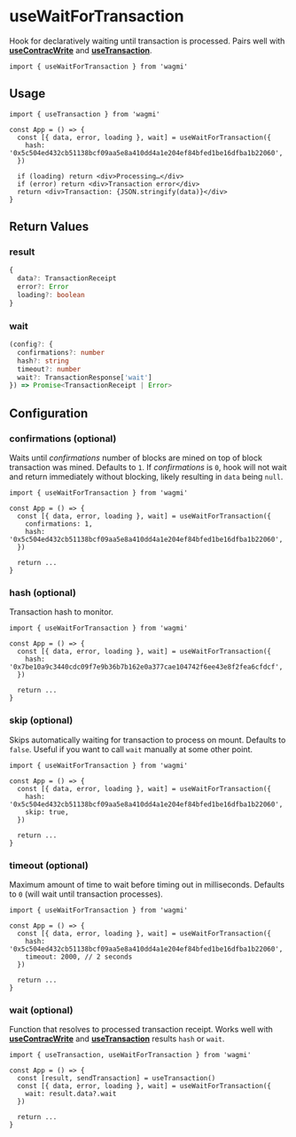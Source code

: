 # useWaitForTransaction

Hook for declaratively waiting until transaction is processed. Pairs well with [**useContracWrite**](/docs/hooks/useContracWrite) and [**useTransaction**](/docs/hooks/useTransaction).

```tsx
import { useWaitForTransaction } from 'wagmi'
```

## Usage

```tsx
import { useTransaction } from 'wagmi'

const App = () => {
  const [{ data, error, loading }, wait] = useWaitForTransaction({
    hash: '0x5c504ed432cb51138bcf09aa5e8a410dd4a1e204ef84bfed1be16dfba1b22060',
  })

  if (loading) return <div>Processing…</div>
  if (error) return <div>Transaction error</div>
  return <div>Transaction: {JSON.stringify(data)}</div>
}
```

## Return Values

### result

```ts
{
  data?: TransactionReceipt
  error?: Error
  loading?: boolean
}
```

### wait

```ts
(config?: {
  confirmations?: number
  hash?: string
  timeout?: number
  wait?: TransactionResponse['wait']
}) => Promise<TransactionReceipt | Error>
```

## Configuration

### confirmations (optional)

Waits until _confirmations_ number of blocks are mined on top of block transaction was mined. Defaults to `1`. If _confirmations_ is `0`, hook will not wait and return immediately without blocking, likely resulting in `data` being `null`.

```tsx highlight='5'
import { useWaitForTransaction } from 'wagmi'

const App = () => {
  const [{ data, error, loading }, wait] = useWaitForTransaction({
    confirmations: 1,
    hash: '0x5c504ed432cb51138bcf09aa5e8a410dd4a1e204ef84bfed1be16dfba1b22060',
  })

  return ...
}
```

### hash (optional)

Transaction hash to monitor.

```tsx highlight='5'
import { useWaitForTransaction } from 'wagmi'

const App = () => {
  const [{ data, error, loading }, wait] = useWaitForTransaction({
    hash: '0x7be10a9c3440cdc09f7e9b36b7b162e0a377cae104742f6ee43e8f2fea6cfdcf',
  })

  return ...
}
```

### skip (optional)

Skips automatically waiting for transaction to process on mount. Defaults to `false`. Useful if you want to call `wait` manually at some other point.

```tsx highlight='6'
import { useWaitForTransaction } from 'wagmi'

const App = () => {
  const [{ data, error, loading }, wait] = useWaitForTransaction({
    hash: '0x5c504ed432cb51138bcf09aa5e8a410dd4a1e204ef84bfed1be16dfba1b22060',
    skip: true,
  })

  return ...
}
```

### timeout (optional)

Maximum amount of time to wait before timing out in milliseconds. Defaults to `0` (will wait until transaction processes).

```tsx highlight='5'
import { useWaitForTransaction } from 'wagmi'

const App = () => {
  const [{ data, error, loading }, wait] = useWaitForTransaction({
    hash: '0x5c504ed432cb51138bcf09aa5e8a410dd4a1e204ef84bfed1be16dfba1b22060',
    timeout: 2000, // 2 seconds
  })

  return ...
}
```

### wait (optional)

Function that resolves to processed transaction receipt. Works well with [**useContracWrite**](/docs/hooks/useContracWrite) and [**useTransaction**](/docs/hooks/useTransaction) results `hash` or `wait`.

```tsx highlight='6'
import { useTransaction, useWaitForTransaction } from 'wagmi'

const App = () => {
  const [result, sendTransaction] = useTransaction()
  const [{ data, error, loading }, wait] = useWaitForTransaction({
    wait: result.data?.wait
  })

  return ...
}
```
